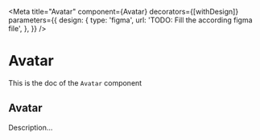 <!--- Avatar.stories.mdx --->


<Meta
  title="Avatar"
  component={Avatar}
  decorators={[withDesign]}
  parameters={{
    design: {
      type: 'figma',
      url: 'TODO: Fill the according figma file',
    },
  }}
/>

# Avatar

This is the doc of the `Avatar` component

## Avatar

Description...

<Canvas>
  <Story name="base">
    <Avatar src="https://avatars.githubusercontent.com/u/3874873?v=4" alt="marvin frachet" />
  </Story>
</Canvas>
